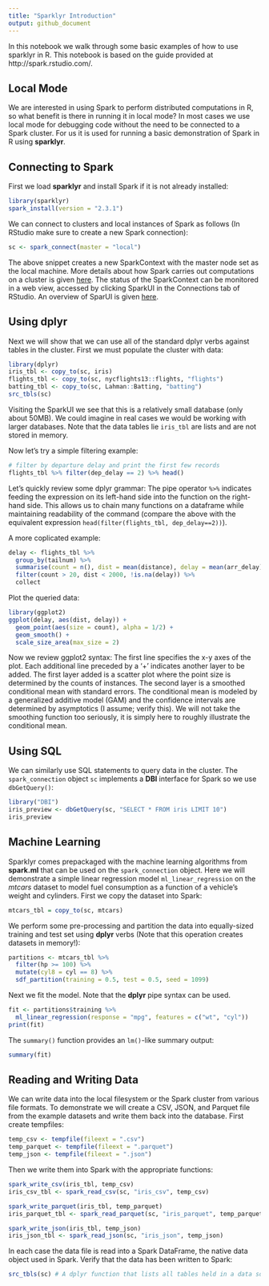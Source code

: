 ```yaml
---
title: "Sparklyr Introduction"
output: github_document
---
```


In this notebook we walk through some basic examples of how to use sparklyr in R. This notebook is based on the guide provided at http://spark.rstudio.com/. 

## Local Mode
We are interested in using Spark to perform distributed computations in R, so what benefit is there in running it in local mode? In most cases we use local mode for debugging code without the need to be connected to a Spark cluster. For us it is used for running a basic  demonstration of Spark in R using **sparklyr**.

## Connecting to Spark
First we load **sparklyr** and install Spark if it is not already installed:
```r
library(sparklyr)
spark_install(version = "2.3.1")
```
We can connect to clusters and local instances of Spark as follows (In RStudio make sure to create a new Spark connection):
```r
sc <- spark_connect(master = "local")
```
The above snippet creates a new SparkContext with the master node set as the local machine. More details about how Spark carries out computations on a cluster is given [here](http://spark.apache.org/docs/latest/cluster-overview.html). The status of the SparkContext can be monitored in a web view, accessed by clicking SparkUI in the Connections tab of RStudio. An overview of SparUI is given [here](https://jaceklaskowski.gitbooks.io/mastering-apache-spark/content/spark-webui.html).

## Using dplyr
Next we will show that we can use all of the standard dplyr verbs against tables in the cluster. First we must populate the cluster with data:
```r
library(dplyr)
iris_tbl <- copy_to(sc, iris)
flights_tbl <- copy_to(sc, nycflights13::flights, "flights")
batting_tbl <- copy_to(sc, Lahman::Batting, "batting")
src_tbls(sc)
```
Visiting the SparkUI we see that this is a relatively small database (only about 50MB). We could imagine in real cases we would be working with larger databases. Note that the data tables lie `iris_tbl` are lists and are not stored in memory.

Now let's try a simple filtering example:
```r
# filter by departure delay and print the first few records
flights_tbl %>% filter(dep_delay == 2) %>% head()
```
Let's quickly review some dplyr grammar: The pipe operator `%>%` indicates feeding the expression on its left-hand side into the function on the right-hand side. This allows us to chain many functions on a dataframe while maintaining readability of the command (compare the above with the equivalent expression `head(filter(flights_tbl, dep_delay==2))`).

A more coplicated example:
```r
delay <- flights_tbl %>% 
  group_by(tailnum) %>%
  summarise(count = n(), dist = mean(distance), delay = mean(arr_delay)) %>%
  filter(count > 20, dist < 2000, !is.na(delay)) %>%
  collect
```
Plot the queried data:
```r
library(ggplot2)
ggplot(delay, aes(dist, delay)) +
  geom_point(aes(size = count), alpha = 1/2) +
  geom_smooth() +
  scale_size_area(max_size = 2)
```
Now we review ggplot2 syntax: The first line specifies the x-y axes of the plot. Each additional line preceded by a '+' indicates another layer to be added. The first layer added is a scatter plot where the point size is determined by the counts of instances. The second layer is a smoothed conditional mean with standard errors. The conditional mean is modeled by a generalized additive model (GAM) and the confidence intervals are determined by asymptotics (I assume;  verify this). We will not take the smoothing function too seriously, it is simply here to roughly illustrate the conditional mean.

## Using SQL
We can similarly use SQL statements to query data in the cluster. The `spark_connection` object `sc` implements a **DBI** interface for Spark so we use `dbGetQuery()`:
```r
library("DBI")
iris_preview <- dbGetQuery(sc, "SELECT * FROM iris LIMIT 10")
iris_preview
```

## Machine Learning
Sparklyr comes prepackaged with the machine learning algorithms from **spark.ml** that can be used on the `spark_connection` object. Here we will demonstrate a simple linear regression model `ml_linear_regression` on the *mtcars* dataset to model fuel consumption as a function of a vehicle's weight and cylinders. First we copy the dataset into Spark:
```r
mtcars_tbl = copy_to(sc, mtcars)
```
We perform some pre-processing and partition the data into equally-sized training and test set using **dplyr** verbs (Note that this operation creates datasets in memory!):
```r
partitions <- mtcars_tbl %>%
  filter(hp >= 100) %>%
  mutate(cyl8 = cyl == 8) %>%
  sdf_partition(training = 0.5, test = 0.5, seed = 1099)
```
Next we fit the model. Note that the **dplyr** pipe syntax can be used.
```r
fit <- partitions$training %>%
  ml_linear_regression(response = "mpg", features = c("wt", "cyl"))
print(fit)
```
The `summary()` function provides an `lm()`-like summary output:
```r
summary(fit)
```

## Reading and Writing Data
We can write data into the local filesystem or the Spark cluster from various file formats. To demonstrate we will create a CSV, JSON, and Parquet file from the example datasets and write them  back into the database. First create tempfiles:
```r
temp_csv <- tempfile(fileext = ".csv")
temp_parquet <- tempfile(fileext = ".parquet")
temp_json <- tempfile(fileext = ".json")
```
Then we write them into Spark with the appropriate functions:
```r
spark_write_csv(iris_tbl, temp_csv)
iris_csv_tbl <- spark_read_csv(sc, "iris_csv", temp_csv)

spark_write_parquet(iris_tbl, temp_parquet)
iris_parquet_tbl <- spark_read_parquet(sc, "iris_parquet", temp_parquet)

spark_write_json(iris_tbl, temp_json)
iris_json_tbl <- spark_read_json(sc, "iris_json", temp_json)
```
In each case the data file is read into a Spark DataFrame, the native data object used in Spark. Verify that the data has been written to Spark:
```r
src_tbls(sc) # A dplyr function that lists all tables held in a data source
```

